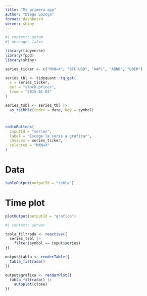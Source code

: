 ```yaml
---
title: "Mi primera app"
author: "Diego Lozoya"
format: dashboard
server: shiny
---
```


```r
#| context: setup
#| message: false

library(tidyverse)
library(fpp3)
library(shiny)

series_ticker <- c("MXN=X", "BTC-USD", "AAPL", "ABNB", "UBER")

series_tbl <- tidyquant::tq_get(
  x = series_ticker,
  get = "stock.prices",
  from = "2015-01-01"
)

series_tsbl <- series_tbl |> 
  as_tsibble(index = date, key = symbol)
```

# {.sidebar}
```r
radioButtons(
  inputId = "series",
  label = "Escoge la serie a graficar",
  choices = series_ticker,
  selected = "MXN=X"
)
```

# Data
```r
tableOutput(outputId = "tabla")
```

# Time plot
```r
plotOutput(outputId = "grafica")
```

```r
#| context: server

tabla_filtrada <- reactive({
  series_tsbl |> 
    filter(symbol == input$series)
})

output$tabla <- renderTable({
  tabla_filtrada()
})

output$grafica <- renderPlot({
  tabla_filtrada() |> 
    autoplot(close)
})
```


